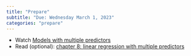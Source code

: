 ```yaml
---
title: "Prepare"
subtitle: "Due: Wednesday March 1, 2023"
categories: "prepare"
---
```


-   Watch [Models with multiple predictors](https://www.youtube.com/watch?v=mjkNabD4oi4)
-   Read (optional): [chapter 8: linear regression with multiple predictors](https://openintro-ims.netlify.app/index.html)
